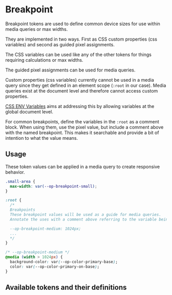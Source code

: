 
<Meta title="Tokens/Breakpoint" />

# Breakpoint

<div
  dangerouslySetInnerHTML={{
    __html: createSourceCodeLink({ link: 'core/tokens/base_tokens.css' }).outerHTML,
  }}
></div>

Breakpoint tokens are used to define common device sizes for use within media queries or max widths.

They are implemented in two ways. First as CSS custom properties (css variables) and second as guided pixel assignments.

The CSS variables can be used like any of the other tokens for things requiring calculations or max widths.

The guided pixel assignments can be used for media queries.

Custom properties (css variables) currently cannot be used in a media query since they get defined in an element scope (`:root` in our case).
Media queries exist at the document level and therefore cannot access custom properties.

[CSS ENV Variables](https://drafts.csswg.org/css-env-1/) aims at addressing this by allowing variables at the global document level.

For common breakpoints, define the variables in the `:root` as a comment block. When using them, use the pixel value, but include a comment above with the named breakpoint. This makes it searchable and provide a bit of intention to what the value means.

## Usage

These token values can be applied in a media query to create responsive behavior.

```css
.small-area {
  max-width: var(--op-breakpoint-small);
}

:root {
  /*
  Breakpoints
  These breakpoint values will be used as a guide for media queries.
  Annotate the uses with a comment above referring to the variable being referenced.

  --op-breakpoint-medium: 1024px;
  ...
  */
}

/* --op-breakpoint-medium */
@media (width > 1024px) {
  background-color: var(--op-color-primary-base);
  color: var(--op-color-primary-on-base);
}
```

## Available tokens and their definitions

<DesignTokenDocBlock categoryName="Breakpoints" viewType="card" />
